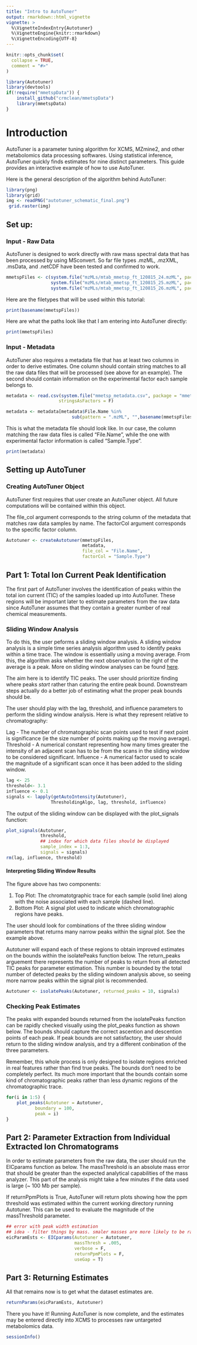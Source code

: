 ```yaml
---
title: "Intro to AutoTuner"
output: rmarkdown::html_vignette
vignette: >
  %\VignetteIndexEntry{Autotuner}
  %\VignetteEngine{knitr::rmarkdown}
  %\VignetteEncoding{UTF-8}
---
```


```r
knitr::opts_chunk$set(
  collapse = TRUE,
  comment = "#>"
)
```


```r
library(Autotuner)
library(devtools)
if(!require("mmetspData")) {
    install_github("crmclean/mmetspData")    
    library(mmetspData)
}
```

# Introduction

AutoTuner is a parameter tuning algorithm for XCMS, MZmine2, and other 
metabolomics data processing softwares. Using statistical inference, AutoTuner
quickly finds estimates for nine distinct parameters. This guide provides
an interactive example of how to use AutoTuner.

Here is the general description of the algorithm behind AutoTuner:

```r
library(png)
library(grid)
img <- readPNG("autotuner_schematic_final.png")
 grid.raster(img)
```

## Set up:

### Input - Raw Data

AutoTuner is designed to work directly with raw mass spectral data that has 
been processed by using MSconvert. So far file types .mzML, .mzXML, .msData, 
and .netCDF have been tested and confirmed to work. 

```r
mmetspFiles <- c(system.file("mzMLs/mtab_mmetsp_ft_120815_24.mzML", package = "mmetspData"),
                 system.file("mzMLs/mtab_mmetsp_ft_120815_25.mzML", package = "mmetspData"),
                 system.file("mzMLs/mtab_mmetsp_ft_120815_26.mzML", package = "mmetspData"))
```

Here are the filetypes that will be used within this tutorial:

```r
print(basename(mmetspFiles))
```

Here are what the paths look like that I am entering into AutoTuner directly:

```r
print(mmetspFiles)
```


### Input - Metadata

AutoTuner also requires a metadata file that has at least two columns 
in order to derive estimates. One column should contain string matches to all
the raw data files that will be processed (see above for an example). The 
second should contain information on the experimental factor each sample belongs
to. 

```r
metadata <- read.csv(system.file("mmetsp_metadata.csv", package = "mmetspData"),
                    stringsAsFactors = F)

metadata <- metadata[metadata$File.Name %in% 
                         sub(pattern = ".mzML", "",basename(mmetspFiles)),]
```

This is what the metadata file should look like. In our case, the column 
matching the raw data files is called "File.Name", while the one with 
experimental factor information is called "Sample.Type".

```r
print(metadata)
```

## Setting up AutoTuner

### Creating AutoTuner Object

AutoTuner first requires that user create an AutoTuner object. All future
computations will be contained within this object. 

The file_col argument corresponds to the string column of the metadata that 
matches raw data samples by name. The factorCol argument corresponds to the 
specific factor column. 

```r
Autotuner <- createAutotuner(mmetspFiles,
                             metadata,
                             file_col = "File.Name",
                             factorCol = "Sample.Type")
```

## Part 1: Total Ion Current Peak Identification

The first part of AutoTuner involves the identification of peaks within the
total ion current (TIC) of the samples loaded up into AutoTuner. These regions 
will be important later to estimate parameters from the raw data since AutoTuner 
assumes that they contain a greater number of real chemical measurements. 

### Sliding Window Analysis

To do this, the user peforms a sliding window analysis. A sliding window
analysis is a simple time series analysis algorithm used to identify peaks 
within a time trace. The window is essentially using a moving average. From
this, the algorithm asks whether the next observation to the right of the 
average is a peak. More on sliding window analyses can be found [here](https://en.wikipedia.org/wiki/Moving_average).

The aim here is to identify TIC peaks. The user should 
prioritize finding where peaks *start* rather than caturing the entire peak 
bound. Downstream steps actually do a better job of estimating what the proper
peak bounds should be. 

The user should play with the lag, threshold, and influence parameters to 
perform the sliding window analysis. Here is what they represent relative to
chromatography:

Lag - The number of chromatographic scan points used to test if next point is
significance (ie the size number of points making up the moving average). 
Threshold - A numerical constant representing how many times greater the 
intensity of an adjacent scan has to be from the scans in the sliding window
to be considered significant. 
Influence - A numerical factor used to scale the magnitude of a significant scan
once it has been added to the sliding window. 

```r
lag <- 25
threshold<- 3.1
influence <- 0.1
signals <- lapply(getAutoIntensity(Autotuner), 
                 ThresholdingAlgo, lag, threshold, influence)
```

The output of the sliding window can be displayed with the plot_signals
function:

```r
plot_signals(Autotuner, 
             threshold, 
             ## index for which data files should be displayed
             sample_index = 1:3, 
             signals = signals)
rm(lag, influence, threshold)
```

#### Interpreting Sliding Window Results

The figure above has two components:

1) Top Plot: The chromatotgraphic trace for each sample (solid line) along with the
noise associated with each sample (dashed line). 
2) Bottom Plot: A signal plot used to indicate which chromatographic regions have 
peaks.

The user should look for combinations of the three sliding window parameters 
that returns many narrow peaks within the signal plot. See the example above.

Autotuner will expand each of these regions to obtain improved estimates on the
bounds within the isolatePeaks function below. The return_peaks arguement there
represents the number of peaks to return from all detected TIC peaks for 
parameter estimation. This number is bounded by the total number of detected 
peaks by the sliding windown analysis above, so seeing more narrow peaks within 
the signal plot is recommended. 

```r
Autotuner <- isolatePeaks(Autotuner, returned_peaks = 10, signals)
```

### Checking Peak Estimates

The peaks with expanded bounds returned from the isolatePeaks function can be 
rapidly checked visually using the plot_peaks function as shown below. 
The bounds should capture the correct ascention and descention points of each 
peak. If peak bounds are not satisfactory, the user should return to the 
sliding window analysis, and try a different conbination of the three 
parameters.

Remember, this whole process is only designed to isolate regions enriched in 
real features rather than find true peaks. The bounds don't need to be
completely perfect. Its much more important that the bounds contain some kind 
of chromatographic peaks rather than less dynamic regions of the chromatographic
trace.

```r
for(i in 1:5) {
    plot_peaks(Autotuner = Autotuner, 
           boundary = 100, 
           peak = i)    
}
```

## Part 2: Parameter Extraction from Individual Extracted Ion Chromatograms

In order to estimate parameters from the raw data, the user should run the 
EICparams function as below. The massThreshold is an absolute mass error that
should be greater than the expected analytical capabilities of the mass 
analyzer. This part of the analysis might take a few minutes if the data used is 
large (~ 100 Mb per sample).

If returnPpmPlots is True, AutoTuner will return plots showing how the ppm 
threshold was estimated within the current working directory running Autotuner. 
This can be used to evaluate the magnitude of the massThreshold parameter.

```r
## error with peak width estimation
## idea - filter things by mass. smaler masses are more likely to be random assosications
eicParamEsts <- EICparams(Autotuner = Autotuner, 
                          massThresh = .005, 
                          verbose = F,
                          returnPpmPlots = F,
                          useGap = T)
```

## Part 3: Returning Estimates

All that remains now is to get what the dataset estimates are.

```r
returnParams(eicParamEsts, Autotuner)
```

There you have it! Running AutoTuner is now complete, and the estimates may be
entered directly into XCMS to processes raw untargeted metabolomics data.

```r
sessionInfo()
```

